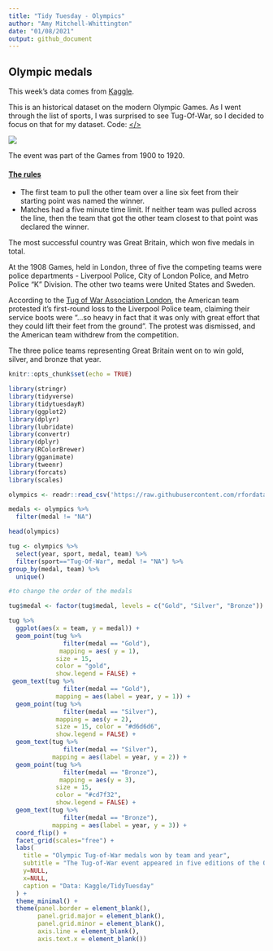 ```yaml
---
title: "Tidy Tuesday - Olympics"
author: "Amy Mitchell-Whittington"
date: "01/08/2021"
output: github_document
---
```


## Olympic medals

This week's data comes from [Kaggle](https://www.kaggle.com/heesoo37/120-years-of-olympic-history-athletes-and-results?select=noc_regions.csv).

This is an historical dataset on the modern Olympic Games. As I went through the list of sports, I was surprised to see Tug-Of-War, so I decided to focus on that for my dataset. Code: [</>](https://github.com/amymitchell-whittington/TidyTuesday/blob/main/2021/27-07-2021-olympics/27-07-2021-olympics.Rmd)

![ ](https://media.giphy.com/media/2xPJgvjnr456xOQTmW/giphy.gif)

The event was part of the Games from 1900 to 1920.  

#### [The rules](https://olympic.ca/2014/07/22/olympic-tug-of-war-and-its-controversial-demise/)

* The first team to pull the other team over a line six feet from their starting point was named the winner. 
* Matches had a five minute time limit. If neither team was pulled across the line, then the team that got the other team closest to that point was declared the winner.

The most successful country was Great Britain, which won five medals in total.  

At the 1908 Games, held in London, three of five the competing teams were police departments - Liverpool Police, City of London Police, and Metro Police "K" Division. The other two teams were United States and Sweden.

According to the [Tug of War Association London](http://tugofwar.co.uk/olympics-history), the American team protested it's first-round loss to the Liverpool Police team, claiming their service boots were "...so heavy in fact that it was only with great effort that they could lift their feet from the ground". The protest was dismissed, and the American team withdrew from the competition.  

The three police teams representing Great Britain went on to win gold, silver, and bronze that year.

```r
knitr::opts_chunk$set(echo = TRUE)

library(stringr)
library(tidyverse)
library(tidytuesdayR)
library(ggplot2)
library(dplyr)
library(lubridate)
library(convertr)
library(dplyr)
library(RColorBrewer)
library(gganimate)
library(tweenr)
library(forcats)
library(scales)

olympics <- readr::read_csv('https://raw.githubusercontent.com/rfordatascience/tidytuesday/master/data/2021/2021-07-27/olympics.csv')

medals <- olympics %>%
  filter(medal != "NA")

head(olympics)

```

```r

tug <- olympics %>%
  select(year, sport, medal, team) %>%
  filter(sport=="Tug-Of-War", medal != "NA") %>%
group_by(medal, team) %>%
  unique()

#to change the order of the medals

tug$medal <- factor(tug$medal, levels = c("Gold", "Silver", "Bronze"))

```


```r

tug %>% 
  ggplot(aes(x = team, y = medal)) +
  geom_point(tug %>% 
               filter(medal == "Gold"), 
              mapping = aes( y = 1), 
             size = 15, 
             color = "gold", 
             show.legend = FALSE) +
 geom_text(tug %>% 
               filter(medal == "Gold"),
             mapping = aes(label = year, y = 1)) +
  geom_point(tug %>% 
               filter(medal == "Silver"), 
             mapping = aes(y = 2), 
             size = 15, color = "#d6d6d6", 
             show.legend = FALSE) +
  geom_text(tug %>% 
               filter(medal == "Silver"),
            mapping = aes(label = year, y = 2)) +
  geom_point(tug %>% 
               filter(medal == "Bronze"), 
              mapping = aes(y = 3), 
             size = 15, 
             color = "#cd7f32", 
             show.legend = FALSE) +
  geom_text(tug %>% 
               filter(medal == "Bronze"),
            mapping = aes(label = year, y = 3)) +
  coord_flip() +
  facet_grid(scales="free") +
  labs(
    title = "Olympic Tug-of-War medals won by team and year",
    subtitle = "The Tug-of-War event appeared in five editions of the Olympic Games from 1900 to 1920.",
    y=NULL,
    x=NULL,
    caption = "Data: Kaggle/TidyTuesday"
  ) + 
  theme_minimal() +
  theme(panel.border = element_blank(),
        panel.grid.major = element_blank(),
        panel.grid.minor = element_blank(),
        axis.line = element_blank(),
        axis.text.x = element_blank()) 

```



